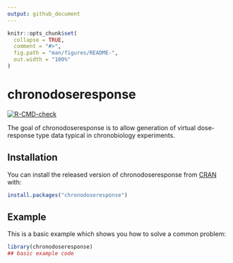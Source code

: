 ```yaml
---
output: github_document
---
```


<!-- README.md is generated from README.Rmd. Please edit that file -->

```r
knitr::opts_chunk$set(
  collapse = TRUE,
  comment = "#>",
  fig.path = "man/figures/README-",
  out.width = "100%"
)
```

# chronodoseresponse

<!-- badges: start -->
[![R-CMD-check](https://github.com/ben18785/chronodoseresponse/workflows/R-CMD-check/badge.svg)](https://github.com/ben18785/chronodoseresponse/actions)
<!-- badges: end -->

The goal of chronodoseresponse is to allow generation of virtual dose-response type data typical in chronobiology experiments.

## Installation

You can install the released version of chronodoseresponse from [CRAN](https://CRAN.R-project.org) with:

``` r
install.packages("chronodoseresponse")
```

## Example

This is a basic example which shows you how to solve a common problem:

```r
library(chronodoseresponse)
## basic example code
```
